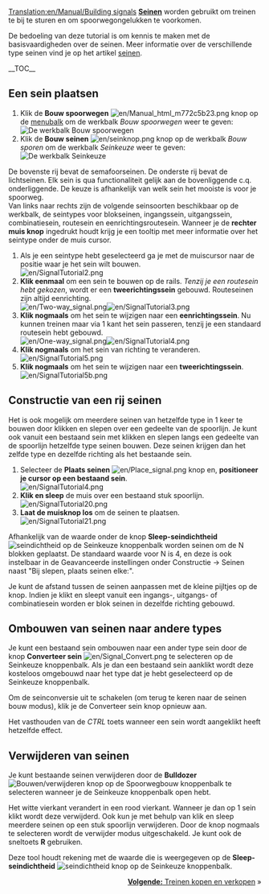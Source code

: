 [[Translation:en/Manual/Building signals]]
{{nl/Tutorial}}
'''[[nl/Manual/Seinen|Seinen]]''' worden gebruikt om treinen te bij te sturen en om spoorwegongelukken te voorkomen.

De bedoeling van deze tutorial is om kennis te maken met de basisvaardigheden over de seinen. Meer informatie over de verschillende type seinen vind je op het artikel [[nl/Manual/Seinen|seinen]].

__TOC__
== Een sein plaatsen ==
#Klik de '''Bouw spoorwegen''' [[File:en/Manual html m772c5b23.png]] knop op de [[nl/Manual/Spelinterface#De_menubalk|menubalk]] om de werkbalk ''Bouw spoorwegen'' weer te geven:<br/>[[File:nl/Bouw spoorwegen.png|none|frame|De werkbalk ''Bouw spoorwegen'']]
#Klik de '''Bouw seinen''' [[File:en/seinknop.png]] knop op de werkbalk ''Bouw sporen'' om de werkbalk ''Seinkeuze'' weer te geven:<br/>[[File:nl/Seinkeuze 1.png|none|frame|De werkbalk ''Seinkeuze'']]
De bovenste rij bevat de semafoorseinen. De onderste rij bevat de lichtseinen. Elk sein is qua functionaliteit gelijk aan de bovenliggende c.q. onderliggende. De keuze is afhankelijk van welk sein het mooiste is voor je spoorweg. <br/>
Van links naar rechts zijn de volgende seinsoorten beschikbaar op de werkbalk, de seintypes voor blokseinen, ingangssein, uitgangssein, combinatiesein, routesein en eenrichtingsroutesein. Wanneer je de '''rechter muis knop''' ingedrukt houdt krijg je een tooltip met meer informatie over het seintype onder de muis cursor.
#Als je een seintype hebt geselecteerd ga je met de muiscursor naar de positie waar je het sein wilt bouwen.<br/>[[File:en/SignalTutorial2.png|none|frame]]
#'''Klik eenmaal''' om een sein te bouwen op de rails. ''Tenzij je een routesein hebt gekozen'', wordt er een '''tweerichtingssein''' gebouwd. Routeseinen zijn altijd eenrichting.<br/>[[File:en/Two-way signal.png|frame|left]][[File:en/SignalTutorial3.png|none|frame]]
#'''Klik nogmaals''' om het sein te wijzigen naar een '''eenrichtingssein'''. Nu kunnen treinen maar via 1 kant het sein passeren, tenzij je een standaard routesein hebt gebouwd. <br/>[[File:en/One-way signal.png|frame|left]][[File:en/SignalTutorial4.png|none|frame]]
#'''Klik nogmaals''' om het sein van richting te veranderen.<br/>[[File:en/SignalTutorial5.png|none|frame]]
#'''Klik nogmaals''' om het sein te wijzigen naar een '''tweerichtingssein'''.<br/>[[File:en/SignalTutorial5b.png|none|frame]]

== Constructie van een rij seinen ==
Het is ook mogelijk om meerdere seinen van hetzelfde type in 1 keer te bouwen door klikken en slepen over een gedeelte van de spoorlijn.
Je kunt ook vanuit een bestaand sein met klikken en slepen langs een gedeelte van de spoorlijn hetzelfde type seinen bouwen. Deze seinen krijgen dan het zelfde type en dezelfde richting als het bestaande sein.
#Selecteer de '''Plaats seinen''' [[File:en/Place signal.png]] knop en, '''positioneer je cursor op een bestaand sein'''.<br/>[[File:en/SignalTutorial4.png|none|frame]]
#'''Klik en sleep''' de muis over een bestaand stuk spoorlijn.<br/>[[File:en/SignalTutorial20.png|none|frame]]
#'''Laat de muisknop los''' om de seinen te plaatsen.<br/>[[File:en/SignalTutorial21.png|none|frame]]

Afhankelijk van de waarde onder de knop '''Sleep-seindichtheid''' [[File:en/Signal Density.png|seindichtheid]] op de Seinkeuze knoppenbalk worden seinen om de N blokken geplaatst. De standaard waarde voor N is 4, en deze is ook instelbaar in de Geavanceerde instellingen onder Constructie -> Seinen naast "Bij slepen, plaats seinen elke:".

Je kunt de afstand tussen de seinen aanpassen met de kleine pijltjes op de knop. Indien je klikt en sleept vanuit een ingangs-, uitgangs- of combinatiesein worden er blok seinen in dezelfde richting gebouwd.

== Ombouwen van seinen naar andere types ==
Je kunt een bestaand sein ombouwen naar een ander type sein door de knop '''Converteer sein''' [[File:en/Signal Convert.png]] te selecteren op de Seinkeuze knoppenbalk. Als je dan een bestaand sein aanklikt wordt deze kosteloos omgebouwd naar het type dat je hebt geselecteerd op de Seinkeuze knoppenbalk.

Om de seinconversie uit te schakelen (om terug te keren naar de seinen bouw modus), klik je de Converteer sein knop opnieuw aan.

Het vasthouden van de ''CTRL'' toets wanneer een sein wordt aangeklikt heeft hetzelfde effect.

== Verwijderen van seinen ==
Je kunt bestaande seinen verwijderen door de '''Bulldozer''' [[File:en/bulldozer.png|Bouwen/verwijderen]] knop op de Spoorwegbouw knoppenbalk te selecteren wanneer je de Seinkeuze knoppenbalk open hebt.

Het witte vierkant verandert in een rood vierkant. Wanneer je dan op 1 sein klikt wordt deze verwijderd. Ook kun je met behulp van klik en sleep meerdere seinen op een stuk spoorlijn verwijderen. 
Door de knop nogmaals te selecteren wordt de verwijder modus uitgeschakeld. Je kunt ook de sneltoets '''R''' gebruiken.

Deze tool houdt rekening met de waarde die is weergegeven op de '''Sleep-seindichtheid''' [[File:en/Signal Density.png|seindichtheid]] knop op de Seinkeuze knoppenbalk.

<span style="float: right">[[nl/Manual/Treinen kopen en verkopen|'''Volgende:''' Treinen kopen en verkopen]] &raquo;</span>
